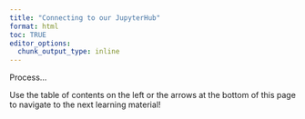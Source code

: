 ```yaml
---
title: "Connecting to our JupyterHub"
format: html
toc: TRUE
editor_options: 
  chunk_output_type: inline
---
```


Process...

Use the table of contents on the left or the arrows at the bottom of this page to navigate to the next learning material!